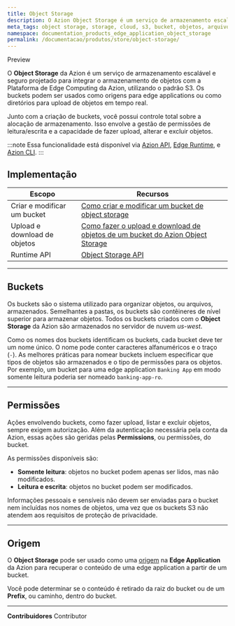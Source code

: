 ```yaml
---
title: Object Storage
description: O Azion Object Storage é um serviço de armazenamento escalável e seguro projetado para integrar o armazenamento de objetos com a Plataforma de Edge Computing da Azion usando o padrão S3.
meta_tags: object storage, storage, cloud, s3, bucket, objetos, arquivos, armazenamento, file storage
namespace: documentation_products_edge_application_object_storage
permalink: /documentacao/produtos/store/object-storage/
---
```



<Badge variant="accent">
  Preview
</Badge>

O **Object Storage** da Azion é um serviço de armazenamento escalável e seguro projetado para integrar o armazenamento de objetos com a Plataforma de Edge Computing da Azion, utilizando o padrão S3. Os buckets podem ser usados como origens para edge applications ou como diretórios para upload de objetos em tempo real.

Junto com a criação de buckets, você possui controle total sobre a alocação de armazenamento. Isso envolve a gestão de permissões de leitura/escrita e a capacidade de fazer upload, alterar e excluir objetos.

:::note
Essa funcionalidade está disponível via [Azion API](https://api.azion.com), [Edge Runtime](/pt-br/documentacao/produtos/edge-application/edge-functions/runtime/visao-geral/), e [Azion CLI](/pt-br/documentacao/produtos/azion-cli/visao-geral/).
:::

## Implementação

| Escopo | Recursos |
| --- | --- |
| Criar e modificar um bucket | [Como criar e modificar um bucket de object storage](/pt-br/documentacao/produtos/guias/como-criar-e-modificar-um-bucket/) |
| Upload e download de objetos | [Como fazer o upload e download de objetos de um bucket do Azion Object Storage](/pt-br/documentacao/produtos/guias/como-fazer-upload-e-download-de-objetos-do-bucket/) |
| Runtime API | [Object Storage API](/pt-br/documentacao/devtools/runtime/api-reference/storage/) |

---

## Buckets

Os buckets são o sistema utilizado para organizar objetos, ou arquivos, armazenados. Semelhantes a pastas, os buckets são contêineres de nível superior para armazenar objetos. Todos os buckets criados com o **Object Storage** da Azion são armazenados no servidor de nuvem *us-west*.

Como os nomes dos buckets identificam os buckets, cada bucket deve ter um nome único. O nome pode conter caracteres alfanuméricos e o traço (`-`). As melhores práticas para nomear buckets incluem especificar que tipos de objetos são armazenados e o tipo de permissões para os objetos. Por exemplo, um bucket para uma edge application `Banking App` em modo somente leitura poderia ser nomeado `banking-app-ro`.

---

## Permissões

Ações envolvendo buckets, como fazer upload, listar e excluir objetos, sempre exigem autorização. Além da autenticação necessária pela conta da Azion, essas ações são geridas pelas **Permissions**, ou permissões, do bucket.

As permissões disponíveis são:

- **Somente leitura**: objetos no bucket podem apenas ser lidos, mas não modificados.
- **Leitura e escrita**: objetos no bucket podem ser modificados.

Informações pessoais e sensíveis não devem ser enviadas para o bucket nem incluídas nos nomes de objetos, uma vez que os buckets S3 não atendem aos requisitos de proteção de privacidade.

---

## Origem

O **Object Storage** pode ser usado como uma [origem](/pt-br/documentacao/produtos/edge-application/origins/#object-storage) na **Edge Application** da Azion para recuperar o conteúdo de uma edge application a partir de um bucket.

Você pode determinar se o conteúdo é retirado da raiz do bucket ou de um **Prefix**, ou caminho, dentro do bucket.

---


**Contribuidores** <ContributorList>Contributor</ContributorList>

